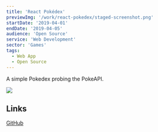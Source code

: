 ```yaml
---
title: 'React Pokédex'
previewImg: '/work/react-pokedex/staged-screenshot.png'
startDate: '2019-04-01'
endDate: '2019-04-05'
audience: 'Open Source'
service: 'Web Development'
sector: 'Games'
tags:
  - Web App
  - Open Source
---
```


A simple Pokedex probing the PokeAPI.

<img class="small centered" src={previewImg} />

## Links

[GitHub](https://github.com/DamSenViet/react-pokedex)
